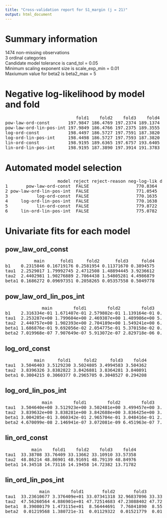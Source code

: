 ```yaml
---
title: "Cross-validation report for S1_margin (j = 21)"
output: html_document
---
```

# Summary information
1474 non-missing observations  
3 ordinal categories  
Candidate model tolerance is cand_tol = 0.05  
Minimum scaling exponent size is scale_exp_min = 0.01  
Maxiumum value for beta2 is beta2_max = 5  

# Negative log-likelihood by model and fold
<pre>
                           fold1    fold2    fold3    fold4  
pow-law-ord-const       197.9847 186.4769 197.2374 189.1374  
pow-law-ord-lin-pos-int 197.9849 186.4766 197.2375 189.3555  
log-ord-const           198.4497 186.5727 197.7591 187.3820  
log-ord-lin-pos-int     198.4498 186.5727 197.7593 187.3820  
lin-ord-const           198.9195 189.6365 197.6757 193.6405  
lin-ord-lin-pos-int     198.9195 187.3890 197.3914 191.3783  
</pre>
# Automated model selection
<pre>
                    model reject reject-reason neg-log-lik delta-neg-log-lik model-rank  
1       pow-law-ord-const  FALSE                  770.8364      0.6729186390          3  
2 pow-law-ord-lin-pos-int  FALSE                  771.0545      0.8910290638          4  
3           log-ord-const  FALSE                  770.1635      0.0000000000          1  
4     log-ord-lin-pos-int  FALSE                  770.1638      0.0003273223          2  
5           lin-ord-const  FALSE                  779.8722      9.7086938330          6  
6     lin-ord-lin-pos-int  FALSE                  775.0782      4.9147491512          5  
</pre>
# Univariate fits for each model
## pow_law_ord_const  
<pre>
           main      fold1     fold2      fold3     fold4  
b1    0.2315846 0.16719176 0.2581954 0.11371670 0.3894575  
tau1  2.2529017 1.79992745 2.4712508 1.48894445 3.9236612  
tau2  2.4402981 1.90276889 2.7064438 1.54805281 4.4986879  
beta1 0.1686272 0.09697351 0.2058265 0.05357558 0.5049778  
</pre>
## pow_law_ord_lin_pos_int  
<pre>
              main        fold1        fold2        fold3       fold4  
b1    2.316334e-01 1.671407e-01 2.579802e-01 1.139164e-01 0.475816743  
tau1  2.253287e+00 1.799604e+00 2.469387e+00 1.489986e+00 5.311840799  
tau2  2.440757e+00 1.902393e+00 2.704189e+00 1.549241e+00 6.279033982  
beta1 1.686876e-01 9.692056e-02 2.054775e-01 5.370158e-02 0.802692544  
beta2 7.019968e-07 7.907649e-07 5.913072e-07 2.829718e-06 0.001261535  
</pre>
## log_ord_const  
<pre>
           main     fold1     fold2     fold3    fold4  
tau1  3.5046403 3.5129230 3.5024805 3.4994583 3.504362  
tau2  3.8396326 3.8382822 3.8426881 3.8364281 3.840891  
beta1 0.3004215 0.3060377 0.2965705 0.3048527 0.294208  
</pre>
## log_ord_lin_pos_int  
<pre>
              main        fold1        fold2        fold3        fold4  
tau1  3.504640e+00 3.512923e+00 3.502481e+00 3.499457e+00 3.504362e+00  
tau2  3.839632e+00 3.838281e+00 3.842688e+00 3.836425e+00 3.840891e+00  
beta1 3.004205e-01 3.060342e-01 2.965704e-01 3.048416e-01 2.942068e-01  
beta2 4.670099e-08 2.146941e-07 3.072081e-09 6.451963e-07 7.988494e-08  
</pre>
## lin_ord_const  
<pre>
          main    fold1    fold2    fold3    fold4  
tau1  33.38708 33.76409 33.13662 33.10910 33.57358  
tau2  48.86214 48.86901 48.91691 48.79139 48.84976  
beta1 14.34518 14.73116 14.19458 14.72382 13.71782  
</pre>
## lin_ord_lin_pos_int  
<pre>
             main        fold1       fold2       fold3       fold4  
tau1  33.23610677 3.376409e+01 33.07341318 32.96837096 33.33081514  
tau2  47.56260564 4.886901e+01 47.72514683 47.23088402 47.72407468  
beta1  8.39080179 1.473115e+01  8.56444691  7.76841890  8.55218476  
beta2  0.01219568 1.380721e-31  0.01129322  0.01521779  0.01070161  
</pre>
